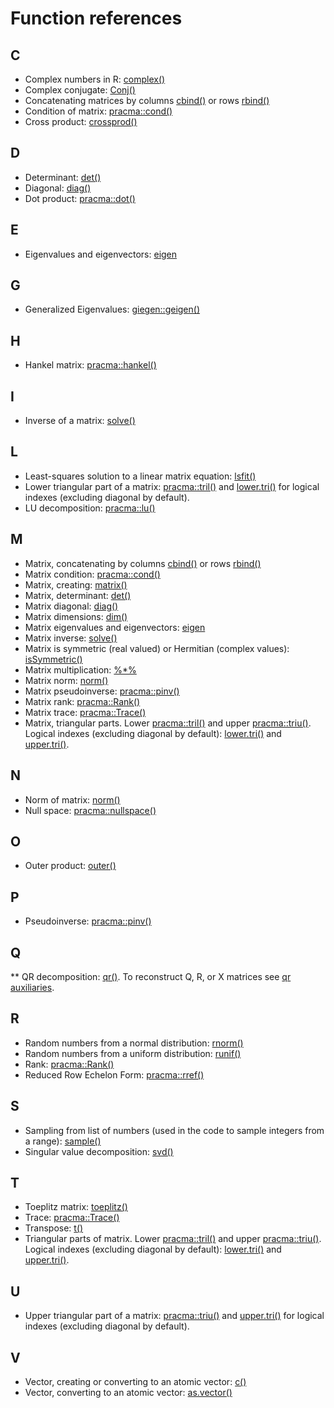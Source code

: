 # Function references {-}

## C {-}

* Complex numbers in R: [complex()](https://stat.ethz.ch/R-manual/R-patched/library/base/html/complex.html)
* Complex conjugate: [Conj()](https://stat.ethz.ch/R-manual/R-patched/library/base/html/complex.html)
* Concatenating matrices by columns [cbind()](https://stat.ethz.ch/R-manual/R-patched/library/base/html/cbind.html) or rows [rbind()](https://stat.ethz.ch/R-manual/R-patched/library/base/html/cbind.html)
* Condition of matrix: [pracma::cond()](https://rdrr.io/rforge/pracma/man/cond.html)
* Cross product: [crossprod()](https://stat.ethz.ch/R-manual/R-patched/library/base/html/crossprod.html)

## D {-}

* Determinant: [det()](https://stat.ethz.ch/R-manual/R-patched/library/base/html/det.html)
* Diagonal: [diag()](https://stat.ethz.ch/R-manual/R-patched/library/base/html/diag.html)
* Dot product: [pracma::dot()](https://rdrr.io/rforge/pracma/man/dot.html)

## E {-}

* Eigenvalues and eigenvectors: [eigen](https://stat.ethz.ch/R-manual/R-devel/library/base/html/eigen.html)

## G {-}

* Generalized Eigenvalues: [giegen::geigen()](https://rdrr.io/cran/geigen/man/geigen.html)

## H {-}

* Hankel matrix: [pracma::hankel()](https://rdrr.io/rforge/pracma/man/hankel.html)

## I {-}

* Inverse of a matrix: [solve()](https://stat.ethz.ch/R-manual/R-devel/library/base/html/solve.html)

## L {-}

* Least-squares solution to a linear matrix equation: [lsfit()](https://stat.ethz.ch/R-manual/R-patched/library/stats/html/lsfit.html)
* Lower triangular part of a matrix: [pracma::tril()](https://rdrr.io/rforge/pracma/man/tri.html) and [lower.tri()](https://stat.ethz.ch/R-manual/R-patched/library/base/html/lower.tri.html) for logical indexes (excluding diagonal by default).
* LU decomposition: [pracma::lu()](https://rdrr.io/cran/pracma/man/lu.html)

## M {-}

* Matrix, concatenating by columns [cbind()](https://stat.ethz.ch/R-manual/R-patched/library/base/html/cbind.html) or rows [rbind()](https://stat.ethz.ch/R-manual/R-patched/library/base/html/cbind.html)
* Matrix condition: [pracma::cond()](https://rdrr.io/rforge/pracma/man/cond.html)
* Matrix, creating: [matrix()](https://stat.ethz.ch/R-manual/R-patched/library/base/html/matrix.html)
* Matrix, determinant: [det()](https://stat.ethz.ch/R-manual/R-patched/library/base/html/det.html)
* Matrix diagonal: [diag()](https://stat.ethz.ch/R-manual/R-patched/library/base/html/diag.html)
* Matrix dimensions: [dim()](https://stat.ethz.ch/R-manual/R-patched/library/base/html/dim.html)
* Matrix eigenvalues and eigenvectors: [eigen](https://stat.ethz.ch/R-manual/R-devel/library/base/html/eigen.html)
* Matrix inverse: [solve()](https://stat.ethz.ch/R-manual/R-devel/library/base/html/solve.html)
* Matrix is symmetric (real valued) or Hermitian (complex values): [isSymmetric()](https://stat.ethz.ch/R-manual/R-patched/library/base/html/isSymmetric.html)
* Matrix multiplication: [%*%](https://stat.ethz.ch/R-manual/R-patched/library/base/html/matmult.html)
* Matrix norm: [norm()](https://stat.ethz.ch/R-manual/R-patched/library/base/html/norm.html)
* Matrix pseudoinverse: [pracma::pinv()](https://rdrr.io/cran/pracma/man/pinv.html)
* Matrix rank: [pracma::Rank()](https://rdrr.io/rforge/pracma/man/rank.html)
* Matrix trace: [pracma::Trace()](https://rdrr.io/rforge/pracma/man/trace.html)
* Matrix, triangular parts. Lower [pracma::tril()](https://rdrr.io/rforge/pracma/man/tri.html) and upper [pracma::triu()](https://rdrr.io/rforge/pracma/man/tri.html). Logical indexes (excluding diagonal by default): [lower.tri()](https://stat.ethz.ch/R-manual/R-patched/library/base/html/lower.tri.html) and [upper.tri()](https://stat.ethz.ch/R-manual/R-patched/library/base/html/lower.tri.html).

## N {-}

* Norm of matrix: [norm()](https://stat.ethz.ch/R-manual/R-patched/library/base/html/norm.html)
* Null space: [pracma::nullspace()](https://rdrr.io/rforge/pracma/man/nullspace.html)

## O {-}

* Outer product: [outer()](https://stat.ethz.ch/R-manual/R-patched/library/base/html/outer.html)

## P {-}

* Pseudoinverse: [pracma::pinv()](https://rdrr.io/cran/pracma/man/pinv.html)

## Q {-}

** QR decomposition: [qr()](https://stat.ethz.ch/R-manual/R-devel/library/base/html/qr.html). To reconstruct Q, R, or X matrices see [qr auxiliaries](https://stat.ethz.ch/R-manual/R-devel/library/base/html/qraux.html).

## R {-}

* Random numbers from a normal distribution: [rnorm()](https://stat.ethz.ch/R-manual/R-patched/library/stats/html/Normal.html)
* Random numbers from a uniform distribution: [runif()](https://stat.ethz.ch/R-manual/R-patched/library/stats/html/Uniform.html)
* Rank: [pracma::Rank()](https://rdrr.io/rforge/pracma/man/rank.html)
* Reduced Row Echelon Form: [pracma::rref()](https://rdrr.io/rforge/pracma/src/R/rref.R)

## S {-}

* Sampling from list of numbers (used in the code to sample integers from a range): [sample()](https://stat.ethz.ch/R-manual/R-patched/library/base/html/sample.html)
* Singular value decomposition: [svd()](https://stat.ethz.ch/R-manual/R-patched/library/base/html/svd.html)

## T {-}

* Toeplitz matrix: [toeplitz()](https://stat.ethz.ch/R-manual/R-patched/library/stats/html/toeplitz.html)
* Trace: [pracma::Trace()](https://rdrr.io/rforge/pracma/man/trace.html)
* Transpose: [t()](https://stat.ethz.ch/R-manual/R-devel/library/base/html/t.html)
* Triangular parts of matrix. Lower [pracma::tril()](https://rdrr.io/rforge/pracma/man/tri.html) and upper [pracma::triu()](https://rdrr.io/rforge/pracma/man/tri.html). Logical indexes (excluding diagonal by default): [lower.tri()](https://stat.ethz.ch/R-manual/R-patched/library/base/html/lower.tri.html) and [upper.tri()](https://stat.ethz.ch/R-manual/R-patched/library/base/html/lower.tri.html).

## U {-}

* Upper triangular part of a matrix: [pracma::triu()](https://rdrr.io/rforge/pracma/man/tri.html) and [upper.tri()](https://stat.ethz.ch/R-manual/R-patched/library/base/html/lower.tri.html) for logical indexes (excluding diagonal by default).

## V {-}

* Vector, creating or converting to an atomic vector: [c()](https://stat.ethz.ch/R-manual/R-patched/library/base/html/c.html)
* Vector, converting to an atomic vector: [as.vector()](https://stat.ethz.ch/R-manual/R-patched/library/base/html/vector.html)

